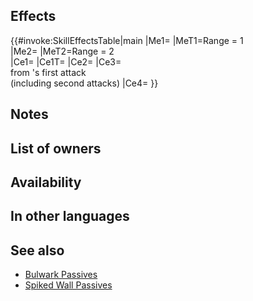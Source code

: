 {{Passive
|name=S/D Spiked Wall
|type=B
|exclusive=0
|canUseWeapon={{WeaponList|Close}}
|canUseMove={{MoveList|Infantry}}
|properties=random_owner
|1name=S/D Spiked Wall
|alt1name=S D Spiked Wall
|1tagid=SID_速さ守備の刃壁
|1effect=Foes with Range = 1 cannot move through spaces adjacent to unit (does not affect foes with Pass skills).<br><br>Foes with Range = 2 cannot move through spaces within 2 spaces of unit (does not affect foes with Pass skills).<br><br>Inflicts Spd/Def-4 on foe, deals damage = 15% of the greater of unit's Spd or Def (excluding area-of-effect Specials), reduces damage from foe's first attack by 7 ("first attack" normally means only the first strike; for effects that grant "unit attacks twice," it means the first and second strikes), and neutralizes effects that inflict "Special cooldown charge -X" on unit during combat.
|1cost=300
|1required=Spd/Def Bulwark 3
}}
==Effects==
{{#invoke:SkillEffectsTable|main
|Me1={{Eft|Obstruct|[[adjacent]] to {{Tgt|Unit}}}}
|MeT1=Range = 1<br>{{Tgt|Foes}}
|Me2={{Eft|Obstruct|[[within 2 spaces]] of {{Tgt|Unit}}}}
|MeT2=Range = 2<br>{{Tgt|Foes}}
|Ce1={{Eft|Temporary debuffs|Spd/Def|4}}
|Ce1T={{Tgt|Foe}}
|Ce2={{Eft|Damage Boost|15% of the greater<br>of {{Tgt|Unit}}'s Spd/Def}}
|Ce3={{Eft|Damage Reduction|7}}<br>from {{Tgt|Foe}}'s first attack<br>(including second attacks)
|Ce4={{Eft|Neutralize Guard}}
}}
==Notes==
{{Obstruct notes}}
{{Temporary debuffs}}
{{DamageBoost}}
{{FlatDamageReduction|7}}
{{CooldownChargeMinusNeutralization}}
==List of owners==
{{Skill Hero List}}
==Availability==
{{PassiveFocusList}}
{{PassiveDistributionList}}
{{PassiveCombatManualList}}
==In other languages==
{{OtherLanguages
|english=S/D Spiked Wall
|japanese=
|german=
|spanishEU=
|spanishLA=
|french=
|italian=
|chineseTW=
|portuguese=
}}

==See also==
{{See also skills|cond=(Description LIKE '%foe%cannot move through spaces%unit%' OR Description LIKE '%deals damage%the greater of unit_s%') AND WikiName NOT LIKE '%Bulwark%' AND WikiName NOT LIKE '%Spiked Wall%'}}
* [[Bulwark Passives]]
* [[Skill families/B Passives#Spiked Wall|Spiked Wall Passives]]
{{Passives Navbox|B}}